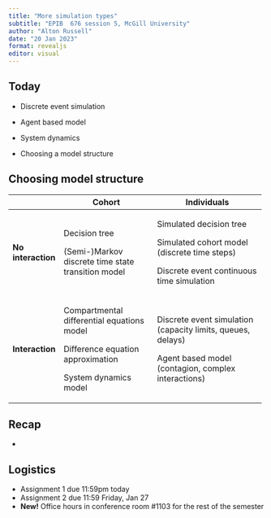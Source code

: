 ```yaml
---
title: "More simulation types"
subtitle: "EPIB  676 session 5, McGill University"
author: "Alton Russell"
date: "20 Jan 2023"
format: revealjs
editor: visual
---
```


## Today

-   Discrete event simulation

-   Agent based model

-   System dynamics

-   Choosing a model structure

## Choosing model structure

+--------------------+----------------------------------------------------+-------------------------------------------------------------+
|                    | Cohort                                             | Individuals                                                 |
+====================+====================================================+=============================================================+
| **No interaction** | Decision tree                                      | Simulated decision tree                                     |
|                    |                                                    |                                                             |
|                    | (Semi-)Markov discrete time state transition model | Simulated cohort model (discrete time steps)                |
|                    |                                                    |                                                             |
|                    |                                                    | Discrete event continuous time simulation                   |
+--------------------+----------------------------------------------------+-------------------------------------------------------------+
| **Interaction**    | Compartmental differential equations model         | Discrete event simulation (capacity limits, queues, delays) |
|                    |                                                    |                                                             |
|                    | Difference equation approximation                  | Agent based model (contagion, complex interactions)         |
|                    |                                                    |                                                             |
|                    | System dynamics model                              |                                                             |
+--------------------+----------------------------------------------------+-------------------------------------------------------------+

## Recap

-   

## Logistics

-   Assignment 1 due 11:59pm today
-   Assignment 2 due 11:59 Friday, Jan 27
-   **New!** Office hours in conference room #1103 for the rest of the semester
